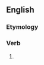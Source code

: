 ==English==

===Etymology===
{{suffix|en|lurk|eth|nocat=1}}

===Verb===
{{head|en|verb form}}

# {{en-archaic third-person singular of|lurk}}